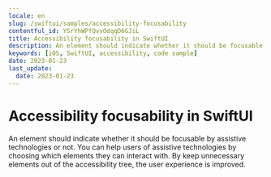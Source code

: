```yaml
---
locale: en
slug: /swiftui/samples/accessibility-focusability
contentful_id: YSrYhWPfQvvOdqqD6GJiL
title: Accessibility focusability in SwiftUI
description: An element should indicate whether it should be focusable by assistive technologies or not.
keywords: [iOS, SwiftUI, accessibility, code sample]
date: 2023-01-23
last_update:
  date: 2023-01-23
---
```


# Accessibility focusability in SwiftUI

An element should indicate whether it should be focusable by assistive technologies or not. You can help users of assistive technologies by choosing which elements they can interact with. By keep unnecessary elements out of the accessibility tree, the user experience is improved.

<CodeSample id="accessibility-focusable" platform="swiftui" locale="en"/>
